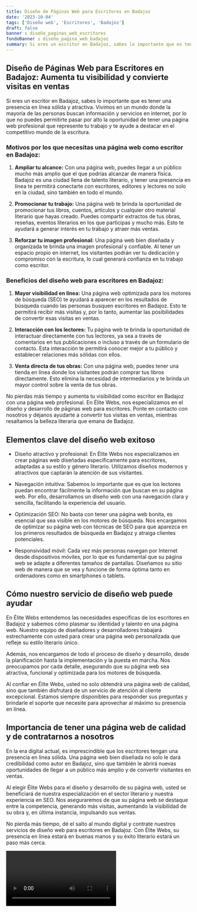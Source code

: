 ```yaml
---
title: Diseño de Páginas Web para Escritores en Badajoz
date: '2023-10-04'
tags: ['Diseño web', 'Escritores', 'Badajoz']
draft: false
banner : diseño_paginas_web_escritores
fondoBanner : diseño_pagina_web_badajoz
summary: Si eres un escritor en Badajoz, sabes lo importante que es tener una presencia en línea sólida y atractiva. Vivimos en un mundo donde la mayoría de las personas buscan información y servicios en internet, por lo que no puedes permitirte pasar por alto la oportunidad de tener una página web profesional que represente tu trabajo y te ayude a destacar en el competitivo mundo de la escritura.
---
```


## Diseño de Páginas Web para Escritores en Badajoz: Aumenta tu visibilidad y convierte visitas en ventas

Si eres un escritor en Badajoz, sabes lo importante que es tener una presencia en línea sólida y atractiva. Vivimos en un mundo donde la mayoría de las personas buscan información y servicios en internet, por lo que no puedes permitirte pasar por alto la oportunidad de tener una página web profesional que represente tu trabajo y te ayude a destacar en el competitivo mundo de la escritura.

### Motivos por los que necesitas una página web como escritor en Badajoz:

1. **Ampliar tu alcance:** Con una página web, puedes llegar a un público mucho más amplio que el que podrías alcanzar de manera física. Badajoz es una ciudad llena de talento literario, y tener una presencia en línea te permitirá conectarte con escritores, editores y lectores no solo en la ciudad, sino también en todo el mundo.

2. **Promocionar tu trabajo:** Una página web te brinda la oportunidad de promocionar tus libros, cuentos, artículos y cualquier otro material literario que hayas creado. Puedes compartir extractos de tus obras, reseñas, eventos literarios en los que participas y mucho más. Esto te ayudará a generar interés en tu trabajo y atraer más ventas.

3. **Reforzar tu imagen profesional:** Una página web bien diseñada y organizada te brinda una imagen profesional y confiable. Al tener un espacio propio en internet, los visitantes podrán ver tu dedicación y compromiso con la escritura, lo cual generará confianza en tu trabajo como escritor.

### Beneficios del diseño web para escritores en Badajoz:

1. **Mayor visibilidad en línea:** Una página web optimizada para los motores de búsqueda (SEO) te ayudará a aparecer en los resultados de búsqueda cuando las personas busquen escritores en Badajoz. Esto te permitirá recibir más visitas y, por lo tanto, aumentar las posibilidades de convertir esas visitas en ventas.

2. **Interacción con los lectores:** Tu página web te brinda la oportunidad de interactuar directamente con tus lectores, ya sea a través de comentarios en tus publicaciones o incluso a través de un formulario de contacto. Esta interacción te permitirá conocer mejor a tu público y establecer relaciones más sólidas con ellos.

3. **Venta directa de tus obras:** Con una página web, puedes tener una tienda en línea donde los visitantes podrán comprar tus libros directamente. Esto elimina la necesidad de intermediarios y te brinda un mayor control sobre la venta de tus obras.

No pierdas más tiempo y aumenta tu visibilidad como escritor en Badajoz con una página web profesional. En Élite Webs, nos especializamos en el diseño y desarrollo de páginas web para escritores. Ponte en contacto con nosotros y déjanos ayudarte a convertir tus visitas en ventas, mientras resaltamos la belleza literaria que emana de Badajoz.

<GifSeo />

<Cta />

## Elementos clave del diseño web exitoso

- Diseño atractivo y profesional: En Élite Webs nos especializamos en crear páginas web diseñadas específicamente para escritores, adaptadas a su estilo y género literario. Utilizamos diseños modernos y atractivos que captarán la atención de sus visitantes.

- Navegación intuitiva: Sabemos lo importante que es que los lectores puedan encontrar fácilmente la información que buscan en su página web. Por ello, desarrollamos un diseño web con una navegación clara y sencilla, facilitando la experiencia del usuario.

- Optimización SEO: No basta con tener una página web bonita, es esencial que sea visible en los motores de búsqueda. Nos encargamos de optimizar su página web con técnicas de SEO para que aparezca en los primeros resultados de búsqueda en Badajoz y atraiga clientes potenciales.

- Responsividad móvil: Cada vez más personas navegan por Internet desde dispositivos móviles, por lo que es fundamental que su página web se adapte a diferentes tamaños de pantallas. Diseñamos su sitio web de manera que se vea y funcione de forma óptima tanto en ordenadores como en smartphones o tablets.

## Cómo nuestro servicio de diseño web puede ayudar

En Élite Webs entendemos las necesidades específicas de los escritores en Badajoz y sabemos cómo plasmar su identidad y talento en una página web. Nuestro equipo de diseñadores y desarrolladores trabajará estrechamente con usted para crear una página web personalizada que refleje su estilo literario único.

Además, nos encargamos de todo el proceso de diseño y desarrollo, desde la planificación hasta la implementación y la puesta en marcha. Nos preocupamos por cada detalle, asegurando que su página web sea atractiva, funcional y optimizada para los motores de búsqueda.

Al confiar en Élite Webs, usted no solo obtendrá una página web de calidad, sino que también disfrutará de un servicio de atención al cliente excepcional. Estamos siempre disponibles para responder sus preguntas y brindarle el soporte que necesite para aprovechar al máximo su presencia en línea.

## Importancia de tener una página web de calidad y de contratarnos a nosotros

En la era digital actual, es imprescindible que los escritores tengan una presencia en línea sólida. Una página web bien diseñada no solo le dará credibilidad como autor en Badajoz, sino que también le abrirá nuevas oportunidades de llegar a un público más amplio y de convertir visitantes en ventas.

Al elegir Élite Webs para el diseño y desarrollo de su página web, usted se beneficiará de nuestra especialización en el sector literario y nuestra experiencia en SEO. Nos aseguraremos de que su página web se destaque entre la competencia, generando más visitas, aumentando la visibilidad de su obra y, en última instancia, impulsando sus ventas.

No pierda más tiempo, dé el salto al mundo digital y contrate nuestros servicios de diseño web para escritores en Badajoz. Con Élite Webs, su presencia en línea estará en buenas manos y su éxito literario estará un paso más cerca.

<Video />

<CtaBot job='Escritores' city='Badajoz'/>

<Gmaps query='Badajoz+españa+maps' />